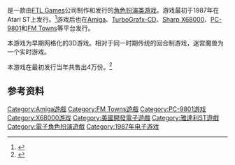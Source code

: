 {{NoteTA
| G1=Games
|T=zh-cn:迷宫魔兽; zh-tw:地下城主;
|1=zh-cn:迷宫魔兽; zh-tw:地下城主;
}}

{{vgname|迷宫魔兽|en=Dungeon Master}}是一款由[[FTL_Games|FTL Games]]公司制作和发行的[[电子角色扮演游戏|角色扮演类游戏]]。游戏最初于1987年在Atari ST上发行。<ref name="gamefaqs">{{cite web| url = http://www.gamefaqs.com/snes/588299-dungeon-master/data| title = Release information| publisher = [[GameFAQs|GameFAQs]]| date = | accessdate = 2015-11-05| language = en| archive-date = 2016-03-04| archive-url = https://web.archive.org/web/20160304141420/http://www.gamefaqs.com/snes/588299-dungeon-master/data| dead-url = no}}</ref>游戏后也在[[Amiga|Amiga]]、[[TurboGrafx-CD|TurboGrafx-CD]]、[[Sharp_X68000|Sharp X68000]]、[[PC-9801|PC-9801]]和[[FM_Towns|FM Towns]]等平台发行。

本游戏为早期网格化的3D游戏。相对于同一时期传统的回合制游戏，迷宫魔兽为一个实时游戏。

本游戏在最初发行当年共售出4万份。<ref name="Dragon #200">{{cite journal | last = Petersen | first = Sandy | authorlink = | coauthors = | title = Eye of the Monitor | journal = [[Dragon_(magazine)|Dragon]] | volume = | issue = #200 | pages = 73 | publisher = TSR, Inc.  | location = [[Lake_Geneva,_Wisconsin|Lake Geneva, Wisconsin]] | date = December 1993 | url = | format = | issn =}}</ref>

== 参考资料 ==
{{Reflist}}

{{DEFAULTSORT:Dungeon Master}}
[[Category:Amiga遊戲|Category:Amiga遊戲]]
[[Category:FM_Towns遊戲|Category:FM Towns遊戲]]
[[Category:PC-9801游戏|Category:PC-9801游戏]]
[[Category:X68000游戏|Category:X68000游戏]]
[[Category:美國開發電子遊戲|Category:美國開發電子遊戲]]
[[Category:雅達利ST遊戲|Category:雅達利ST遊戲]]
[[Category:電子角色扮演遊戲|Category:電子角色扮演遊戲]]
[[Category:1987年电子游戏|Category:1987年电子游戏]]

{{rpg-videogame-stub}}
{{AtariST-game-stub}}